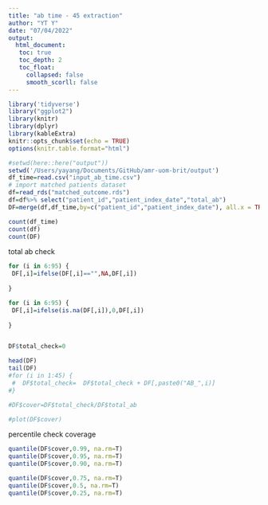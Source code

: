 ```yaml
---
title: "ab time - 45 extraction"
author: "YT Y"
date: "07/04/2022"
output: 
  html_document:
   toc: true
   toc_depth: 2
   toc_float:
     collapsed: false
     smooth_scorll: false
---
```


```r
library('tidyverse')
library("ggplot2")
library(knitr)
library(dplyr)
library(kableExtra)
knitr::opts_chunk$set(echo = TRUE)
options(knitr.table.format="html")


```


```r
#setwd(here::here("output"))
setwd('/Users/yayang/Documents/GitHub/amr-uom-brit/output')
df_time=read.csv("input_ab_time.csv")
# import matched patients dataset
df=read_rds("matched_outcome.rds")
df=df%>% select("patient_id","patient_index_date","total_ab")
DF=merge(df,df_time,by=c("patient_id","patient_index_date"), all.x = TRUE)

count(df_time)
count(df)
count(DF)
```

total ab check
```r
for (i in 6:95) {
 DF[,i]=ifelse(DF[,i]=="",NA,DF[,i])
 
}

for (i in 6:95) {
 DF[,i]=ifelse(is.na(DF[,i]),0,DF[,i])
 
}


DF$total_check=0

head(DF)
tail(DF)
#for (i in 1:45) {
 #  DF$total_check=  DF$total_check + DF[,paste0("AB_",i)]
#}

#DF$cover=DF$total_check/DF$total_ab

#plot(DF$cover)

```

percentile check coverage
```r
quantile(DF$cover,0.99, na.rm=T)
quantile(DF$cover,0.95, na.rm=T)
quantile(DF$cover,0.90, na.rm=T)

quantile(DF$cover,0.75, na.rm=T)
quantile(DF$cover,0.5, na.rm=T)
quantile(DF$cover,0.25, na.rm=T)

```

